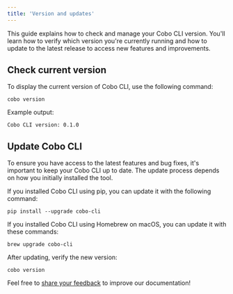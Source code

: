 ```yaml
---
title: 'Version and updates'
---
```


This guide explains how to check and manage your Cobo CLI version. You'll learn how to verify which version you're currently running and how to update to the latest release to access new features and improvements.

## Check current version

To display the current version of Cobo CLI, use the following command:

```shell
cobo version
```

Example output:

```shell
Cobo CLI version: 0.1.0
```

## Update Cobo CLI

To ensure you have access to the latest features and bug fixes, it's important to keep your Cobo CLI up to date. The update process depends on how you initially installed the tool. 

If you installed Cobo CLI using pip, you can update it with the following command:

```shell
pip install --upgrade cobo-cli
```


If you installed Cobo CLI using Homebrew on macOS, you can update it with these commands:

```shell
brew upgrade cobo-cli
```

After updating, verify the new version:

```shell
cobo version
```
<Tip>Feel free to [share your feedback](https://forms.zohopublic.com/cobo/form/DocumentFeedbackForm/formperma/QvLOhxJv1_JMsJ-1dleZ8Itb_7rzN-LtgvsDdxosoVI) to improve our documentation!</Tip>